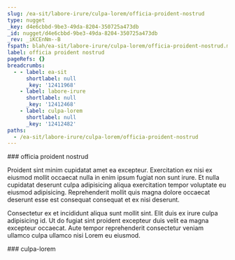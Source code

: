 ```yaml
---
slug: /ea-sit/labore-irure/culpa-lorem/officia-proident-nostrud
type: nugget
_key: d4e6cbbd-9be3-49da-8204-350725a473db
_id: nugget/d4e6cbbd-9be3-49da-8204-350725a473db
_rev: _iKCEnNm--B
fspath: blah/ea-sit/labore-irure/culpa-lorem/officia-proident-nostrud.md
label: officia proident nostrud
pageRefs: {}
breadcrumbs:
  - - label: ea-sit
      shortlabel: null
      _key: '12411968'
    - label: labore-irure
      shortlabel: null
      _key: '12412468'
    - label: culpa-lorem
      shortlabel: null
      _key: '12412482'
paths:
  - /ea-sit/labore-irure/culpa-lorem/officia-proident-nostrud
---
```


<NuggetArea>
<Nugget slug="/ea-sit/labore-irure/culpa-lorem/officia-proident-nostrud" type="nugget" _key="d4e6cbbd-9be3-49da-8204-350725a473db" _id="nugget/d4e6cbbd-9be3-49da-8204-350725a473db" _rev="_iKCEnNm--B" fspath="blah/ea-sit/labore-irure/culpa-lorem/officia-proident-nostrud.md" label="officia proident nostrud" paths="/ea-sit/labore-irure/culpa-lorem/officia-proident-nostrud">
<NuggetBody>
### officia proident nostrud

Proident sint minim cupidatat amet ea excepteur. Exercitation ex nisi ex eiusmod mollit occaecat nulla in enim ipsum fugiat non sunt irure. Et nulla cupidatat deserunt culpa adipisicing aliqua exercitation tempor voluptate eu eiusmod adipisicing. Reprehenderit mollit quis magna dolore occaecat deserunt esse est consequat consequat et ex nisi deserunt.

Consectetur ex et incididunt aliqua sunt mollit sint. Elit duis ex irure culpa adipisicing id. Ut do fugiat sint proident excepteur duis velit ea magna excepteur occaecat. Aute tempor reprehenderit consectetur veniam ullamco culpa ullamco nisi Lorem eu eiusmod.

</NuggetBody>
<Breadcrumbs>
<Crumbs>
<Crumb _key="12411968" label="ea-sit" /><Crumb _key="12412468" label="labore-irure" /><Crumb _key="12412482" label="culpa-lorem" />
</Crumbs>
</Breadcrumbs>
</Nugget>

<NuggetsInbound>
</NuggetsInbound>
<NuggetsOutbound>
</NuggetsOutbound>
</NuggetArea>
<PassagesInbound>
<Passage direction="inbound" type="passage" _key="12412482" _id="passage/12412482" _rev="_iKCEnNm---" label="culpa-lorem" passage="culpa-lorem" fspath="blah/ea-sit/labore-irure/culpa-lorem" paths="/ea-sit/labore-irure/culpa-lorem" slug="/ea-sit/labore-irure/culpa-lorem">
<NuggetBody>
### culpa-lorem

</NuggetBody>
<Breadcrumbs>
<Crumbs>
<Crumb _key="12411968" label="ea-sit" /><Crumb _key="12412468" label="labore-irure" />
</Crumbs>
</Breadcrumbs>
</Passage>

</PassagesInbound>
<PassagesOutbound>
</PassagesOutbound>